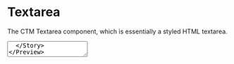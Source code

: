 

<Meta title="Components|Textarea" component={TextArea} />

# Textarea

The CTM Textarea component, which is essentially a styled HTML textarea.

<Preview>
  <Story name="textarea">
    <TextArea id='demo' bordered />
  </Story>
</Preview>

<Story name="textarea with props" decorators={[withKnobs]} parameters={{ docs: { disable: true } }}>
  {() => {
    const validationMessage = text('validationMessage', '');
    const componentPropsId = 'Component Props';
    const tooltipGroupId = 'Tooltip Props';
    const id = text('ID', 'input-one', componentPropsId);
    const name = text('Name', 'input-one', componentPropsId);
    const label = text('Label', 'Label', componentPropsId);
    const placeholder = text('Placeholder', 'Placeholder Text', componentPropsId);
    const TextareaValue = text('Value', '', componentPropsId);
    const bordered = boolean('Bordered', true, componentPropsId);
    const disabled = boolean('Disabled', false, componentPropsId);
    const required = boolean('Required', false, componentPropsId);
    const isPrefill = boolean('Prefilled', false, componentPropsId);
    const rows = text('Rows', '6', componentPropsId); // can be set via the css width property
    const wrap = select('Wrap', ['hard', 'soft'], 'soft', componentPropsId);
    const readonly = boolean('Readonly', false, componentPropsId);
    const maxLength = text('Maxlength', '', componentPropsId);
    const maxChars = text('Maxchars', '500', componentPropsId);
     const forceFullWidth = boolean('forceFullWidth', false);
    const validationMessage = text('validationMessage', '', componentPropsId);
    const title = text('title', 'input tooltip', tooltipGroupId);
    const body = text('body', 'this is a tooltip for the input component', tooltipGroupId);
    const justifyEnd = boolean('justifyEnd', false, tooltipGroupId);
    const screenReaderLabel = text('screenReaderLabel', 'input screenReaderLabel', tooltipGroupId);
    const iconSmall = boolean('iconSmall', false, tooltipGroupId);
    return (
      <TextareaDemoView
        id={id}
        name={name}
        label={label}
        placeholder={placeholder}
        value={TextareaValue}
        bordered={bordered}
        disabled={disabled}
        required={required}
        isPrefill={isPrefill}
        rows={rows}
        wrap={wrap}
        readonly={readonly}
        maxLength={maxLength}
        maxChars={maxChars}
        tooltip={{
          title,
          body,
          justifyEnd,
          screenReaderLabel,
          iconSmall
        }}
        validationMessage={validationMessage}
        forceFullWidth={forceFullWidth}
      />
    );
  }}
</Story>

### Props

<Props of={TextArea} />
